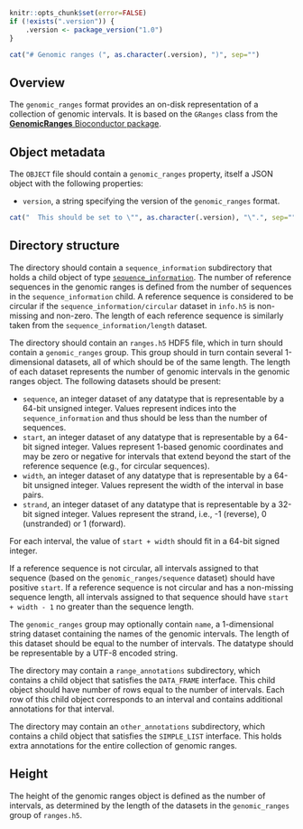 ```r
knitr::opts_chunk$set(error=FALSE)
if (!exists(".version")) {
    .version <- package_version("1.0")
}
```

```r
cat("# Genomic ranges (", as.character(.version), ")", sep="")
```

## Overview

The `genomic_ranges` format provides an on-disk representation of a collection of genomic intervals.
It is based on the `GRanges` class from the [**GenomicRanges** Bioconductor package](https://bioconductor.org/packages/GenomicRanges).

## Object metadata

The `OBJECT` file should contain a `genomic_ranges` property, itself a JSON object with the following properties:

- `version`, a string specifying the version of the `genomic_ranges` format.
```r
cat("  This should be set to \"", as.character(.version), "\".", sep="")
```

## Directory structure

The directory should contain a `sequence_information` subdirectory that holds a child object of type [`sequence_information`](../sequence_information).
The number of reference sequences in the genomic ranges is defined from the number of sequences in the `sequence_information` child.
A reference sequence is considered to be circular if the `sequence_information/circular` dataset in `info.h5` is non-missing and non-zero.
The length of each reference sequence is similarly taken from the `sequence_information/length` dataset.

The directory should contain an `ranges.h5` HDF5 file, which in turn should contain a `genomic_ranges` group.
This group should in turn contain several 1-dimensional datasets, all of which should be of the same length.
The length of each dataset represents the number of genomic intervals in the genomic ranges object.
The following datasets should be present:

- `sequence`, an integer dataset of any datatype that is representable by a 64-bit unsigned integer.
  Values represent indices into the `sequence_information` and thus should be less than the number of sequences.
- `start`, an integer dataset of any datatype that is representable by a 64-bit signed integer.
  Values represent 1-based genomic coordinates and may be zero or negative for intervals that extend beyond the start of the reference sequence (e.g., for circular sequences).
- `width`, an integer dataset of any datatype that is representable by a 64-bit unsigned integer.
  Values represent the width of the interval in base pairs.
- `strand`, an integer dataset of any datatype that is representable by a 32-bit signed integer.
  Values represent the strand, i.e., -1 (reverse), 0 (unstranded) or 1 (forward).

For each interval, the value of `start + width` should fit in a 64-bit signed integer.

If a reference sequence is not circular, all intervals assigned to that sequence (based on the `genomic_ranges/sequence` dataset) should have positive `start`.
If a reference sequence is not circular and has a non-missing sequence length, all intervals assigned to that sequence should have `start + width - 1` no greater than the sequence length.

The `genomic_ranges` group may optionally contain `name`, a 1-dimensional string dataset containing the names of the genomic intervals.
The length of this dataset should be equal to the number of intervals.
The datatype should be representable by a UTF-8 encoded string.

The directory may contain a `range_annotations` subdirectory, which contains a child object that satisfies the `DATA_FRAME` interface.
This child object should have number of rows equal to the number of intervals.
Each row of this child object corresponds to an interval and contains additional annotations for that interval.

The directory may contain an `other_annotations` subdirectory, which contains a child object that satisfies the `SIMPLE_LIST` interface.
This holds extra annotations for the entire collection of genomic ranges. 

## Height

The height of the genomic ranges object is defined as the number of intervals, as determined by the length of the datasets in the `genomic_ranges` group of `ranges.h5`.
